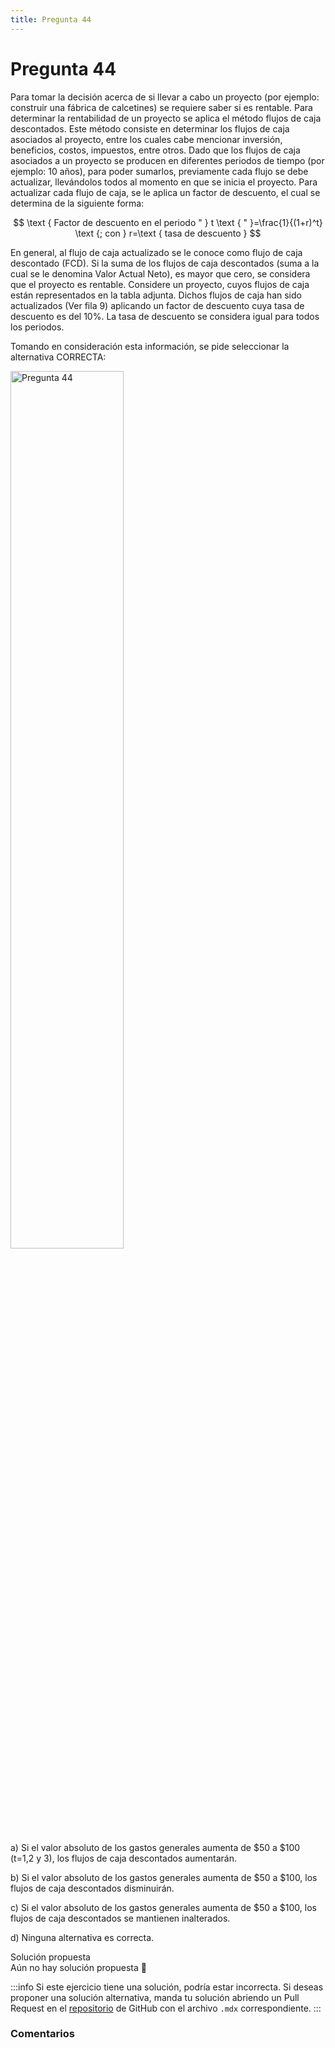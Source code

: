```yaml
---
title: Pregunta 44
---
```



# Pregunta 44

<div className="exercise">
Para tomar la decisión acerca de si llevar a cabo un proyecto (por ejemplo: construir una fábrica de
calcetines) se requiere saber si es rentable. Para determinar la rentabilidad de un proyecto se aplica
el método flujos de caja descontados. Este método consiste en determinar los flujos de caja
asociados al proyecto, entre los cuales cabe mencionar inversión, beneficios, costos, impuestos,
entre otros. Dado que los flujos de caja asociados a un proyecto se producen en diferentes periodos
de tiempo (por ejemplo: 10 años), para poder sumarlos, previamente cada flujo se debe actualizar,
llevándolos todos al momento en que se inicia el proyecto. Para actualizar cada flujo de caja, se le
aplica un factor de descuento, el cual se determina de la siguiente forma:

$$
\text { Factor de descuento en el periodo " } t \text { " }=\frac{1}{(1+r)^t} \text {; con } r=\text { tasa de descuento }
$$

En general, al flujo de caja actualizado se le conoce como flujo de caja descontado (FCD).
Si la suma de los flujos de caja descontados (suma a la cual se le denomina Valor Actual Neto), es
mayor que cero, se considera que el proyecto es rentable.
Considere un proyecto, cuyos flujos de caja están representados en la tabla adjunta. Dichos flujos
de caja han sido actualizados (Ver fila 9) aplicando un factor de descuento cuya tasa de descuento
es del 10%. La tasa de descuento se considera igual para todos los periodos.

Tomando en consideración esta información, se pide seleccionar la alternativa CORRECTA:

<Image
  src="engineering/economics/exercises/2023-2/p44/image.png"
  alt="Pregunta 44"
  width="60%"
/>

a) Si el valor absoluto de los gastos generales aumenta de \$50 a \$100 (t=1,2 y 3), los flujos de
caja descontados aumentarán.

b) Si el valor absoluto de los gastos generales aumenta de \$50 a \$100, los flujos de caja
descontados disminuirán.

c) Si el valor absoluto de los gastos generales aumenta de \$50 a \$100, los flujos de caja
descontados se mantienen inalterados.

d) Ninguna alternativa es correcta.

</div>

<MDXDetails>
<summary>Solución propuesta</summary>

<div className="exercise">
Aún no hay solución propuesta 🥲
</div>

:::info
Si este ejercicio tiene una solución, podría estar incorrecta. Si deseas proponer una solución alternativa, manda tu solución abriendo
un Pull Request en el [repositorio](https://github.com/crow-rojas/apuntes-fundamentals/pulls) de GitHub con el archivo
`.mdx` correspondiente.
:::

</MDXDetails>

### Comentarios

<Disqus
  url="https://crow-rojas.github.io/apuntes-fundamentals/docs/engineering/economics/exercises/2023-2/p44"
  identifier="docs/engineering/economics/exercises/2023-2/p44"
  title="2023-2 Economia - Pregunta 44"
/>
